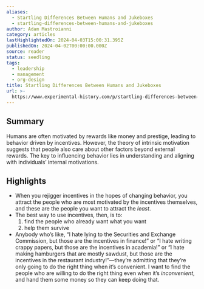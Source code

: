 ```yaml
---
aliases:
  - Startling Differences Between Humans and Jukeboxes
  - startling-differences-between-humans-and-jukeboxes
author: Adam Mastroianni
category: articles
lastHighlightedOn: 2024-04-03T15:00:31.395Z
publishedOn: 2024-04-02T00:00:00.000Z
source: reader
status: seedling
tags:
  - leadership
  - management
  - org-design
title: Startling Differences Between Humans and Jukeboxes
url: >-
  https://www.experimental-history.com/p/startling-differences-between-humans?utm_source=post-email-title&publication_id=656797&post_id=143191122&utm_campaign=email-post-title&isFreemail=true&r=og9hp&triedRedirect=true&utm_medium=email
---
```

## Summary

Humans are often motivated by rewards like money and prestige, leading to behavior driven by incentives. However, the theory of intrinsic motivation suggests that people also care about other factors beyond external rewards. The key to influencing behavior lies in understanding and aligning with individuals’ internal motivations.

## Highlights

- When you rejigger incentives in the hopes of changing behavior, you attract the people who are most motivated by the incentives themselves, and these are the people you want to attract the _least_.
- The best way to use incentives, then, is to:
  1) find the people who already want what you want
  2) help them survive
- Anybody who’s like, “I hate lying to the Securities and Exchange Commission, but those are the incentives in finance!” or “I hate writing crappy papers, but those are the incentives in academia!” or “I hate making hamburgers that are mostly sawdust, but those are the incentives in the restaurant industry!”—they’re admitting that they’re only going to do the right thing when it’s convenient. I want to find the people who are willing to do the right thing even when it’s _inconvenient_, and hand them some money so they can keep doing that.
